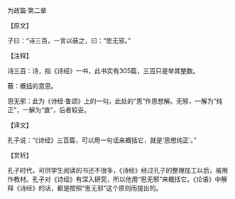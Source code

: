 

为政篇·第二章

【原文】

子曰：“诗三百，一言以蔽之，曰：“思无邪。”

【注释】

诗三百：诗，指《诗经》一书，此书实有305篇，三百只是举其整数。

蔽：概括的意思。

思无邪：此为《诗经·鲁颂》上的一句，此处的“思”作思想解。无邪，一解为“纯正”，一解为“直”，后者较妥。

【译文】

孔子说：“《诗经》三百篇，可以用一句话来概括它，就是‘思想纯正’。”

【赏析】

孔子时代，可供学生阅读的书还不很多，《诗经》经过孔子的整理加工以后，被用作教材。孔子对《诗经》有深入研究，所以他用“思无邪”来概括它。《论语》中解释《诗经》的话，都是按照“思无邪”这个原则而提出的。


